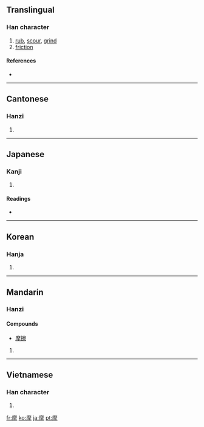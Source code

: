 ==Translingual==

===Han character===
{{Han char|rn=64|rad=手|as=11|sn=14|four=0025<sub>2</sub>|canj=戈金手 (ICQ), 戈木手 (IDQ)}}

# [[rub]], [[scour]], [[grind]]
# [[friction]]

====References====
* {{Han ref|kx=0450.280|dkj=12613|dj=0801.100|hdz=31940.070|uh=6469|ud=25705|bh=BCAF|bd=48303}}

----

==Cantonese==

===Hanzi===
{{yue-hanzi|jyut=|y=mo1}}

# {{defn|Cantonese|sort=手11}}

----

==Japanese==

===Kanji===
{{ja-kanji|grade=c|rs=手11}}

# {{defn|Japanese}}

====Readings====
* {{ja-readings|on=[[ま]] (ma)|kun=[[する]] (suru)}}

----

==Korean==

===Hanja===
{{ko-hanja|hangeul=마|eumhun=|rv=ma|mr=ma|y=ma}}

# {{defn|Korean|sort=手11}}

----

==Mandarin==

===Hanzi===
{{cmn-hanzi|pin=[[mó]] ([[mo2]])|wg=mo<sup>2</sup>}}
====Compounds====
* [[摩擦]]

# {{defn|Mandarin|sort=手11}}

----

==Vietnamese==

===Han character===
{{vi-hantu|[[ma]]|rs=手11}}

# {{defn|Vietnamese|sort=手11}}

[[fr:摩]]
[[ko:摩]]
[[ja:摩]]
[[pt:摩]]